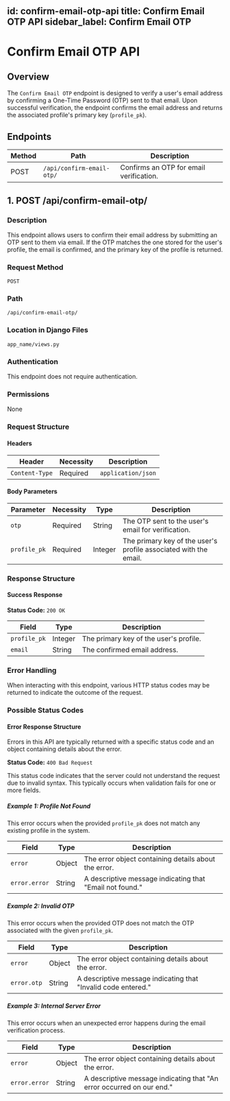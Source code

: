 id: confirm-email-otp-api
title: Confirm Email OTP API
sidebar_label: Confirm Email OTP
---

# Confirm Email OTP API

## Overview

The `Confirm Email OTP` endpoint is designed to verify a user's email address by confirming a One-Time Password (OTP) sent to that email. Upon successful verification, the endpoint confirms the email address and returns the associated profile's primary key (`profile_pk`).

## Endpoints

| Method | Path                          | Description                                       |
|--------|-------------------------------|---------------------------------------------------|
| POST   | `/api/confirm-email-otp/`     | Confirms an OTP for email verification.           |

## 1. POST /api/confirm-email-otp/

### Description

This endpoint allows users to confirm their email address by submitting an OTP sent to them via email. If the OTP matches the one stored for the user's profile, the email is confirmed, and the primary key of the profile is returned.

### Request Method

`POST`

### Path

`/api/confirm-email-otp/`

### Location in Django Files

`app_name/views.py`

### Authentication

This endpoint does not require authentication.

### Permissions

None

### Request Structure

#### Headers

| Header         | Necessity | Description                         |
|----------------|-----------|-------------------------------------|
| `Content-Type` | Required  | `application/json`                  |

#### Body Parameters

| Parameter    | Necessity | Type    | Description                                             |
|--------------|-----------|---------|---------------------------------------------------------|
| `otp`        | Required  | String  | The OTP sent to the user's email for verification.       |
| `profile_pk` | Required  | Integer | The primary key of the user's profile associated with the email. |

### Response Structure

#### Success Response

**Status Code:** `200 OK`

| Field       | Type    | Description                                         |
|-------------|---------|-----------------------------------------------------|
| `profile_pk`| Integer | The primary key of the user's profile.              |
| `email`     | String  | The confirmed email address.                        |

### Error Handling

When interacting with this endpoint, various HTTP status codes may be returned to indicate the outcome of the request.

### Possible Status Codes

#### Error Response Structure

Errors in this API are typically returned with a specific status code and an object containing details about the error.

**Status Code:** `400 Bad Request`

This status code indicates that the server could not understand the request due to invalid syntax. This typically occurs when validation fails for one or more fields.

##### Example 1: Profile Not Found

This error occurs when the provided `profile_pk` does not match any existing profile in the system.

| **Field**       | **Type** | **Description**                                                     |
|-----------------|----------|---------------------------------------------------------------------|
| `error`         | Object   | The error object containing details about the error.               |
| `error.error`   | String   | A descriptive message indicating that "Email not found."           |

##### Example 2: Invalid OTP

This error occurs when the provided OTP does not match the OTP associated with the given `profile_pk`.

| **Field**       | **Type** | **Description**                                                     |
|-----------------|----------|---------------------------------------------------------------------|
| `error`         | Object   | The error object containing details about the error.               |
| `error.otp`   | String   | A descriptive message indicating that "Invalid code entered."      |

##### Example 3: Internal Server Error

This error occurs when an unexpected error happens during the email verification process.

| **Field**       | **Type** | **Description**                                                     |
|-----------------|----------|---------------------------------------------------------------------|
| `error`         | Object   | The error object containing details about the error.               |
| `error.error`   | String   | A descriptive message indicating that "An error occurred on our end." |
